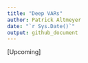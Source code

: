 ```yaml
---
title: "Deep VARs"
author: Patrick Altmeyer
date: "`r Sys.Date()`"
output: github_document
---
```


[Upcoming]
